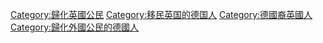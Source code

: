 [[Category:歸化英國公民|Category:歸化英國公民]]
[[Category:移民英国的德国人|Category:移民英国的德国人]]
[[Category:德國裔英國人|Category:德國裔英國人]]
[[Category:歸化外國公民的德國人|Category:歸化外國公民的德國人]]